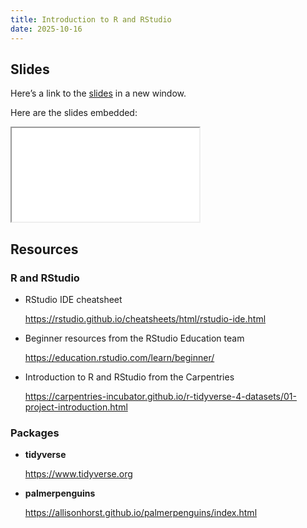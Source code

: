 ```yaml
---
title: Introduction to R and RStudio
date: 2025-10-16
---
```


## Slides

Here's a link to the [slides](/slides/01-intro/index.qmd){target="_blank"} in a new window. 

Here are the slides embedded:

<iframe class="slide-deck ar16x9" src="/slides/01-intro/index.html" title="01-intro slides">
</iframe>

## Resources

### R and RStudio

- RStudio IDE cheatsheet

  <https://rstudio.github.io/cheatsheets/html/rstudio-ide.html>
  
- Beginner resources from the RStudio Education team

  <https://education.rstudio.com/learn/beginner/>
  
- Introduction to R and RStudio from the Carpentries

  <https://carpentries-incubator.github.io/r-tidyverse-4-datasets/01-project-introduction.html>

### Packages

- **tidyverse**

  <https://www.tidyverse.org>
  
- **palmerpenguins**

  <https://allisonhorst.github.io/palmerpenguins/index.html>